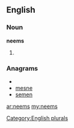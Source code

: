==English==

===Noun===
'''neems'''

# {{plural of|[[neem]]}}

===Anagrams===
* {{alphagram|eemns}}
* [[mesne#English|mesne]]
* [[semen#English|semen]]

[[Category:English plurals]]

[[ar:neems]]
[[my:neems]]